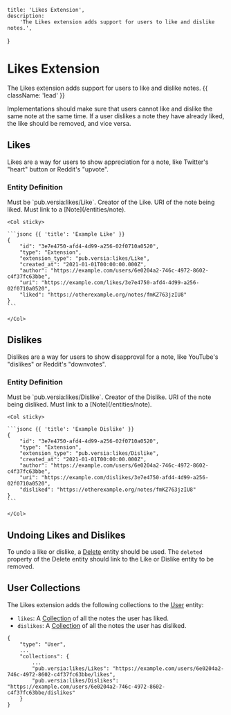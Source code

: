     title: 'Likes Extension',
    description:
        'The Likes extension adds support for users to like and dislike notes.',
}

# Likes Extension

The Likes extension adds support for users to like and dislike notes. {{ className: 'lead' }}

Implementations should make sure that users cannot like and dislike the same note at the same time. If a user dislikes a note they have already liked, the like should be removed, and vice versa.

## Likes

Likes are a way for users to show appreciation for a note, like Twitter's "heart" button or Reddit's "upvote".

### Entity Definition

<Row>
    <Col>
        <Properties>
            <Property name="extension_type" type="string" required={true}>
                Must be `pub.versia:likes/Like`.
            </Property>
            <Property name="author" type="URI" required={true} typeLink="/types#uri">
                Creator of the Like.
            </Property>
            <Property name="liked" type="URI" required={true} typeLink="/types#uri">
                URI of the note being liked. Must link to a [Note](/entities/note).
            </Property>
        </Properties>
    </Col>

    <Col sticky>

    ```jsonc {{ 'title': 'Example Like' }}
    {
        "id": "3e7e4750-afd4-4d99-a256-02f0710a0520",
        "type": "Extension",
        "extension_type": "pub.versia:likes/Like",
        "created_at": "2021-01-01T00:00:00.000Z",
        "author": "https://example.com/users/6e0204a2-746c-4972-8602-c4f37fc63bbe",
        "uri": "https://example.com/likes/3e7e4750-afd4-4d99-a256-02f0710a0520",
        "liked": "https://otherexample.org/notes/fmKZ763jzIU8"
    }
    ```

    </Col>
</Row>

## Dislikes

Dislikes are a way for users to show disapproval for a note, like YouTube's "dislikes" or Reddit's "downvotes".

### Entity Definition

<Row>
    <Col>
        <Properties>
            <Property name="extension_type" type="string" required={true}>
                Must be `pub.versia:likes/Dislike`.
            </Property>
            <Property name="author" type="URI" required={true} typeLink="/types#uri">
                Creator of the Dislike.
            </Property>
            <Property name="disliked" type="URI" required={true} typeLink="/types#uri">
                URI of the note being disliked. Must link to a [Note](/entities/note).
            </Property>
        </Properties>
    </Col>

    <Col sticky>

    ```jsonc {{ 'title': 'Example Dislike' }}
    {
        "id": "3e7e4750-afd4-4d99-a256-02f0710a0520",
        "type": "Extension",
        "extension_type": "pub.versia:likes/Dislike",
        "created_at": "2021-01-01T00:00:00.000Z",
        "author": "https://example.com/users/6e0204a2-746c-4972-8602-c4f37fc63bbe",
        "uri": "https://example.com/dislikes/3e7e4750-afd4-4d99-a256-02f0710a0520",
        "disliked": "https://otherexample.org/notes/fmKZ763jzIU8"
    }
    ```

    </Col>
</Row>

## Undoing Likes and Dislikes

To undo a like or dislike, a [Delete](/entities/delete) entity should be used. The `deleted` property of the Delete entity should link to the Like or Dislike entity to be removed.

## User Collections

The Likes extension adds the following collections to the [User](/entities/user) entity:

- `likes`: A [Collection](/structures/collection) of all the notes the user has liked.
- `dislikes`: A [Collection](/structures/collection) of all the notes the user has disliked.

```jsonc
{
    "type": "User",
    ...
    "collections": {
        ...
        "pub.versia:likes/Likes": "https://example.com/users/6e0204a2-746c-4972-8602-c4f37fc63bbe/likes",
        "pub.versia:likes/Dislikes": "https://example.com/users/6e0204a2-746c-4972-8602-c4f37fc63bbe/dislikes"
    }
}